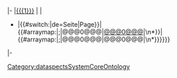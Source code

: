 <includeonly>|-
|[[{{{1}}}]]
|{{PropName|{{PAGENAME}}}}
|
*{{PropVal|{{#ifeq:{{#show:Property:{{PAGENAME}}|?Has type|link=none}}|{{#switch:{{CONTENTLANG}}|de=Seite|Page}}|{{#arraymap:{{{2}}}|;|@@@0@@@|[[@@@0@@@]]|\n*}}|{{#arraymap:{{{2}}}|;|@@@0@@@|@@@0@@@|\n*}}}}}}
|-</includeonly><noinclude>[[Category:dataspectsSystemCoreOntology]]</noinclude>
